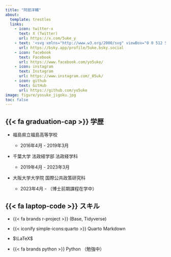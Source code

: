 ```yaml
---
title: "阿部洋輔"
about:
  template: trestles
  links: 
    - icon: twitter-x
      text: X (Twitter)
      url: https://x.com/5uke_y
    - text: '<svg xmlns="http://www.w3.org/2000/svg" viewBox="0 0 512 512" style="width: 1em; height: 1em; fill: gray;"><!--!Font Awesome Free 6.7.1 by @fontawesome - https://fontawesome.com License - https://fontawesome.com/license/free Copyright 2024 Fonticons, Inc.--><path d="M111.8 62.2C170.2 105.9 233 194.7 256 242.4c23-47.6 85.8-136.4 144.2-180.2c42.1-31.6 110.3-56 110.3 21.8c0 15.5-8.9 130.5-14.1 149.2C478.2 298 412 314.6 353.1 304.5c102.9 17.5 129.1 75.5 72.5 133.5c-107.4 110.2-154.3-27.6-166.3-62.9l0 0c-1.7-4.9-2.6-7.8-3.3-7.8s-1.6 3-3.3 7.8l0 0c-12 35.3-59 173.1-166.3 62.9c-56.5-58-30.4-116 72.5-133.5C100 314.6 33.8 298 15.7 233.1C10.4 214.4 1.5 99.4 1.5 83.9c0-77.8 68.2-53.4 110.3-21.8z"/></svg> Bluesky'
      url: https://bsky.app/profile/5uke.bsky.social
    - icon: facebook
      text: Facebook
      url: https://www.facebook.com/yo5uke/
    - icon: instagram
      text: Instagram
      url: https://www.instagram.com/_05uk/
    - icon: github
      text: GitHub
      url: https://github.com/yo5uke
image: figure/yosuke_jigoku.jpg
toc: false
---
```


## {{< fa graduation-cap >}} 学歴

- 福島県立福島高等学校

    - 2016年4月 - 2019年3月

- 千葉大学 法政経学部 法政経学科

    - 2019年4月 - 2023年3月

- 大阪大学大学院 国際公共政策研究科

    - 2023年4月 - （博士前期課程在学中）

## {{< fa laptop-code >}} スキル

- {{< fa brands r-project >}} (Base, Tidyverse)

- {{< iconify simple-icons:quarto >}} Quarto Markdown

- $\LaTeX$

- {{< fa brands python >}} Python （勉強中）

